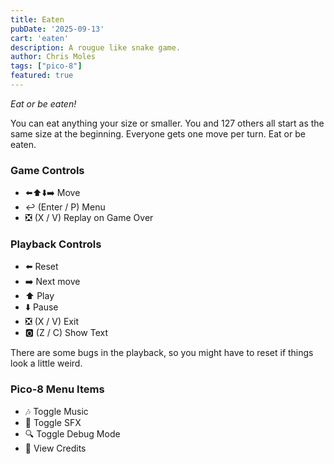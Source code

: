 ```yaml
---
title: Eaten
pubDate: '2025-09-13'
cart: 'eaten'
description: A rougue like snake game.
author: Chris Moles
tags: ["pico-8"]
featured: true
---
```


_Eat or be eaten!_

You can eat anything your size or smaller. You and 127 others all start as the same size at the beginning. Everyone gets one move per turn. Eat or be eaten.

### Game Controls

- ⬅️⬆️⬇️➡️ Move
- ↩️ (Enter / P) Menu
- ❎ (X / V) Replay on Game Over

### Playback Controls

- ⬅️ Reset
- ➡️ Next move
- ⬆️ Play
- ⬇️ Pause
- ❎ (X / V) Exit
- 🅾️ (Z / C) Show Text

There are some bugs in the playback, so you might have to reset if things look a little weird.

### Pico-8 Menu Items

- 🎶 Toggle Music
- 🔔 Toggle SFX
- 🔍 Toggle Debug Mode
- 🎦 View Credits

